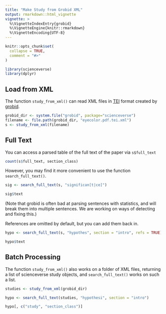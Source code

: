 ```yaml
---
title: "Make Study from Grobid XML"
output: rmarkdown::html_vignette
vignette: >
  %\VignetteIndexEntry{grobid}
  %\VignetteEngine{knitr::rmarkdown}
  %\VignetteEncoding{UTF-8}
---
```


```r
knitr::opts_chunk$set(
  collapse = TRUE,
  comment = "#>"
)
```

```r
library(scienceverse)
library(dplyr)
```

## Load from XML

The function `study_from_xml()` can read XML files in [TEI](https://tei-c.org/) format created by [grobid](https://grobid.readthedocs.io/). 

```r
grobid_dir <- system.file("grobid", package="scienceverse")
filename <- file.path(grobid_dir, "eyecolor.pdf.tei.xml")
s <- study_from_xml(filename)
```

## Full Text

You can access a parsed table of the full text of the paper via `s$full_text`

```r
count(s$full_text, section_class)
```

However, you may find it more convenient to use the function `search_full_text()`.

```r
sig <- search_full_text(s, "significan[t|ce]")

sig$text
```

(Note that grobid is often bad at parsing sentences with statistics, and will break them into multiple sentences. We are working on ways of detecting and fixing this.)

References are omitted by default, but you can add them back in.

```r
hypo <- search_full_text(s, "hypothes", section = "intro", refs = TRUE)

hypo$text
```


## Batch Processing

The function `study_from_xml()` also works on a folder of XML files, returning a list of scienceverse study objects, and `search_full_text()` works on such a list.

```r
studies <- study_from_xml(grobid_dir)
```


```r
hypo <- search_full_text(studies, "hypothesi", section = "intro")

hypo[, c("study", "section_class")]
```

